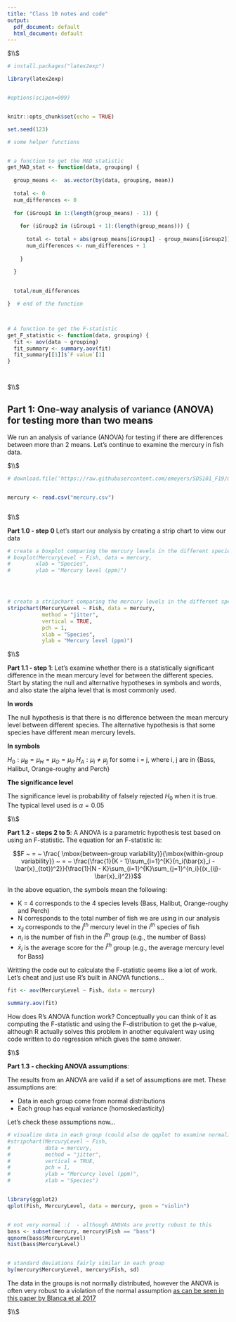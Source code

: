 ```yaml
---
title: "Class 10 notes and code"
output:
  pdf_document: default
  html_document: default
---
```






$\\$





```r

# install.packages("latex2exp")

library(latex2exp)


#options(scipen=999)


knitr::opts_chunk$set(echo = TRUE)

set.seed(123)


```







```r



# some helper functions


# a function to get the MAD statistic
get_MAD_stat <- function(data, grouping) {
  
  group_means <-  as.vector(by(data, grouping, mean))
  
  total <- 0
  num_differences <- 0
  
  for (iGroup1 in 1:(length(group_means) - 1)) {
  
    for (iGroup2 in (iGroup1 + 1):(length(group_means))) {
    
      total <- total + abs(group_means[iGroup1] - group_means[iGroup2])
      num_differences <- num_differences + 1
    
    }
  
  }

  
  total/num_differences

}  # end of the function



# A function to get the F-statistic
get_F_statistic <- function(data, grouping) {
  fit <- aov(data ~ grouping)
  fit_summary <- summary.aov(fit)
  fit_summary[[1]]$`F value`[1]
}




```




$\\$





## Part 1: One-way analysis of variance (ANOVA) for testing more than two means 


We run an analysis of variance (ANOVA) for testing if there are differences between more than 2 means. Let's continue to examine the mercury in fish data. 





$\\$



```r


# download.file('https://raw.githubusercontent.com/emeyers/SDS101_F19/master/class_data/mercury.csv', 'mercury.csv')


mercury <- read.csv("mercury.csv")



```






$\\$






**Part 1.0 - step 0** Let's start our analysis by creating a strip chart to view our data



```r



# create a boxplot comparing the mercury levels in the different species of fish
# boxplot(MercuryLevel ~ Fish, data = mercury, 
#        xlab = "Species",
#        ylab = "Mercury level (ppm)")




# create a stripchart comparing the mercury levels in the different species of fish
stripchart(MercuryLevel ~ Fish, data = mercury, 
           method = "jitter", 
           vertical = TRUE, 
           pch = 1,
           xlab = "Species",
           ylab = "Mercury level (ppm)")


```





$\\$







**Part 1.1 - step 1**:  Let's examine whether there is a statistically significant difference in the mean mercury level for between the different species. Start by stating the null and alternative hypotheses in symbols and words, and also state the alpha level that is most commonly used. 




**In words**

The null hypothesis is that there is no difference between the mean mercury level between different species. The alternative hypothesis is that some species have different mean mercury levels. 


**In symbols**

$H_0: \mu_B = \mu_H = \mu_O = \mu_P$
$H_A: \mu_i \ne \mu_j$ for some i = j, where i, j are in {Bass, Halibut, Orange-roughy and Perch}



**The significance level**

The significance level is probability of falsely rejected $H_0$ when it is true. The typical level used is $\alpha = 0.05$




$\\$








**Part 1.2 - steps 2 to 5**:  A ANOVA is a parametric hypothesis test based on using an F-statistic. The equation for an F-statistic is:

$$F ~ = ~ \frac{ \mbox{between-group variability}}{\mbox{within-group variability}} ~ = ~ \frac{\frac{1}{K - 1}\sum_{i=1}^{K}{n_i(\bar{x}_i - \bar{x}_{tot})^2}}{\frac{1}{N - K}\sum_{i=1}^{K}\sum_{j=1}^{n_i}{(x_{ij}-\bar{x}_i)^2}}$$

In the above equation, the symbols mean the following:

 * K = 4 corresponds to the 4 species levels (Bass, Halibut, Orange-roughy and Perch)
 * N corresponds to the total number of fish we are using in our analysis
 * $x_{ij}$ corresponds to the $j^{th}$ mercury level in the $i^{th}$ species of fish
 * $n_i$ is the number of fish in the $i^{th}$ group (e.g., the number of Bass)
 * $\bar{x}_i$ is the average score for the $i^{th}$ group (e.g., the average mercury level for Bass)


Writting the code out to calculate the F-statistic seems like a lot of work. Let's cheat and just use R's built in ANOVA functions... 



```r

fit <- aov(MercuryLevel ~ Fish, data = mercury)

summary.aov(fit)


```


How does R's ANOVA function work? Conceptually you can think of it as computing the F-statistic and using the F-distribution to get the p-value, although R actually solves this problem in another equivalent way using code written to do regression which gives the same answer. 






$\\$




**Part 1.3 - checking ANOVA assumptions**: 


The results from an ANOVA are valid if a set of assumptions are met. These assumptions are: 

 * Data in each group come from normal distributions 
 * Each group has equal variance  (homoskedasticity) 



Let's check these assumptions now...



```r

# visualize data in each group (could also do qqplot to examine normality)
#stripchart(MercuryLevel ~ Fish, 
#           data = mercury, 
#           method = "jitter", 
#           vertical = TRUE, 
#           pch = 1,
#           ylab = "Mercurcy level (ppm)", 
#           xlab = "Species")


library(ggplot2)
qplot(Fish, MercuryLevel, data = mercury, geom = "violin")


# not very normal :(  - although ANOVAs are pretty robust to this
bass <- subset(mercury, mercury$Fish == "bass")
qqnorm(bass$MercuryLevel)
hist(bass$MercuryLevel)


# standard deviations fairly similar in each group
by(mercury$MercuryLevel, mercury$Fish, sd)


```


The data in the groups is not normally distributed, however the ANOVA is often very robust to a violation of the normal assumption [as can be seen in this paper by Blanca et al 2017](https://www.ncbi.nlm.nih.gov/pubmed/29048317)





$\\$
